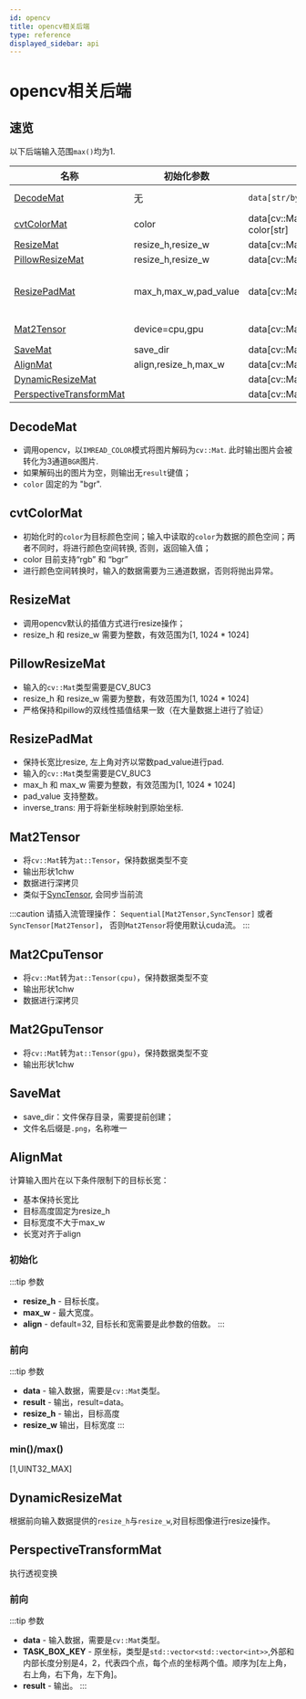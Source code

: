 ```yaml
---
id: opencv
title: opencv相关后端
type: reference
displayed_sidebar: api
---
```


# opencv相关后端

 
## 速览
以下后端输入范围`max()`均为1.


| 名称                                                | 初始化参数            | 输入[类型]                           | 输出[类型]                                                                                             | 备注                                                                  |
|-----------------------------------------------------|-----------------------|--------------------------------------|--------------------------------------------------------------------------------------------------------|-----------------------------------------------------------------------|
| [DecodeMat](#decodemat)                             | 无                    | `data[str/bytes]`                    | result[cv::Mat]<br /> color[str]                                                                       |                                                                       |
| [cvtColorMat](#cvtcolormat)                         | color                 | data[cv::Mat]<br /> color[str]       | result[cv::Mat]                                                                                        |                                                                       |
| [ResizeMat](#resizemat)                             | resize_h,resize_w     | data[cv::Mat]                        | result[cv::Mat]                                                                                        |                                                                       |
| [PillowResizeMat](#pillowresizemat)                 | resize_h,resize_w     | data[cv::Mat]                        | result[cv::Mat]                                                                                        | CV_8UC3                                                               |
| [ResizePadMat](#resizepadmat)                       | max_h,max_w,pad_value | data[cv::Mat]                        | - result[cv::Mat]<br />- inverse_trans<br />[std::function<std::pair<float, float>(float x, float y)>] | CV_8UC3                                                               |
| [Mat2Tensor](#mat2tensor)                           | device=cpu,gpu        | data[cv::Mat]                        | result[at::Tensor]                                                                                     | [Mat2CpuTensor](#mat2cputensor) <br />[Mat2GpuTensor](#mat2gputensor) |
| [SaveMat](#savemat)                                 | save_dir              | data[cv::Mat]                        | result[cv::Mat]                                                                                        |                                                                       |
| [AlignMat](#alignmat)                               | align,resize_h,max_w  | data[cv::Mat]                        | result[cv::Mat],resize_h[int],resize_w[int]                                                            | max()=UINT32_MAX                                                      |
| [DynamicResizeMat](#dynamicresizemat)               |                       | data[cv::Mat],resize_h,resize_w[int] | result[cv::Mat]                                                                                        |                                                                       |
| [PerspectiveTransformMat](#perspectivetransformmat) |                       | data[cv::Mat],TASK_BOX_KEY           | result[cv::Mat]                                                                                        |                                                                       |


## DecodeMat
- 调用opencv，以`IMREAD_COLOR`模式将图片解码为`cv::Mat`. 此时输出图片会被转化为3通道`BGR`图片.
- 如果解码出的图片为空，则输出无`result`键值；
- `color` 固定的为 "bgr".


## cvtColorMat
- 初始化时的`color`为目标颜色空间；输入中读取的`color`为数据的颜色空间；两者不同时，将进行颜色空间转换, 否则，返回输入值；
- color 目前支持“rgb” 和 “bgr”
- 进行颜色空间转换时，输入的数据需要为三通道数据，否则将抛出异常。

## ResizeMat
- 调用opencv默认的插值方式进行resize操作；
- resize_h 和 resize_w 需要为整数，有效范围为[1, 1024 * 1024]

## PillowResizeMat
- 输入的`cv::Mat`类型需要是CV_8UC3
- resize_h 和 resize_w 需要为整数，有效范围为[1, 1024 * 1024]
- 严格保持和pillow的双线性插值结果一致（在大量数据上进行了验证）

## ResizePadMat
- 保持长宽比resize, 左上角对齐以常数pad_value进行pad.
- 输入的`cv::Mat`类型需要是CV_8UC3
- max_h 和 max_w 需要为整数，有效范围为[1, 1024 * 1024]
- pad_value 支持整数。
- inverse_trans: 用于将新坐标映射到原始坐标.


## Mat2Tensor
- 将`cv::Mat`转为`at::Tensor`，保持数据类型不变
- 输出形状1chw
- 数据进行深拷贝
- 类似于[SyncTensor](./torch#SyncTensor), 会同步当前流

:::caution
请插入流管理操作：
`Sequential[Mat2Tensor,SyncTensor]` 或者`SyncTensor[Mat2Tensor]`，
否则`Mat2Tensor`将使用默认cuda流。
:::

## Mat2CpuTensor
- 将`cv::Mat`转为`at::Tensor(cpu)`，保持数据类型不变
- 输出形状1chw
- 数据进行深拷贝

## Mat2GpuTensor
- 将`cv::Mat`转为`at::Tensor(gpu)`，保持数据类型不变
- 输出形状1chw

## SaveMat
- save_dir：文件保存目录，需要提前创建；
- 文件名后缀是`.png`，名称唯一

## AlignMat
计算输入图片在以下条件限制下的目标长宽：
- 基本保持长宽比
- 目标高度固定为resize_h
- 目标宽度不大于max_w
- 长宽对齐于align

### 初始化
:::tip 参数
- **resize_h** - 目标长度。
- **max_w** - 最大宽度。
- **align** - default=32, 目标长和宽需要是此参数的倍数。
:::

### 前向
:::tip 参数
- **data** - 输入数据，需要是`cv::Mat`类型。
- **result** - 输出，result=data。
- **resize_h** - 输出，目标高度
- **resize_w** 输出，目标宽度
:::

### min()/max()
[1,UINT32_MAX]
## DynamicResizeMat
根据前向输入数据提供的`resize_h`与`resize_w`,对目标图像进行resize操作。


## PerspectiveTransformMat
执行透视变换
### 前向
:::tip 参数
- **data** - 输入数据，需要是`cv::Mat`类型。
- **TASK_BOX_KEY** - 原坐标，类型是`std::vector<std::vector<int>>`,外部和内部长度分别是4，2，代表四个点，每个点的坐标两个值。顺序为[左上角，右上角，右下角，左下角]。
- **result** - 输出。
:::